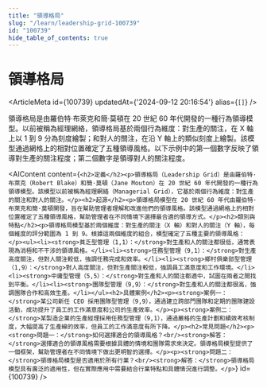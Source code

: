 ```yaml
---
title: "領導格局"
slug: "/learn/leadership-grid-100739"
id: "100739"
hide_table_of_contents: true
---
```



# 領導格局

<ArticleMeta id={100739} updatedAt={'2024-09-12 20:16:54'} alias={`[]`} />
<div className='border-solid border-b border-t-0 my-4 border-[var(--ifm-color-gray-300)]' />

領導格局是由羅伯特·布萊克和簡·莫頓在 20 世紀 60 年代開發的一種行為領導模型。以前被稱為經理網絡，領導格局基於兩個行為維度：對生產的關注，在 X 軸上以 1 到 9 分為刻度繪製；和對人的關注，在沿 Y 軸上的類似刻度上繪製。該模型通過網格上的相對位置確定了五種領導風格。以下示例中的第一個數字反映了領導對生產的關注程度；第二個數字是領導對人的關注程度。

<AIContent content={`<h2>定義</h2><p>領導格局（Leadership Grid）是由羅伯特·布萊克（Robert Blake）和簡·莫頓（Jane Mouton）在 20 世紀 60 年代開發的一種行為領導模型。該模型以前被稱為經理網絡（Managerial Grid），它基於兩個行為維度：對生產的關注和對人的關注。</p><h2>起源</h2><p>領導格局模型在 20 世紀 60 年代由羅伯特·布萊克和簡·莫頓開發，旨在幫助管理者理解和改進他們的領導風格。該模型通過網格上的相對位置確定了五種領導風格，幫助管理者在不同情境下選擇最合適的領導方式。</p><h2>類別與特點</h2><p>領導格局模型基於兩個維度：對生產的關注（X 軸）和對人的關注（Y 軸），每個維度的評分範圍為 1 到 9。根據這兩個維度的組合，模型確定了五種主要的領導風格：</p><ul><li><strong>貧乏型管理（1,1）：</strong>對生產和人的關注都很低，通常表現為消極和不干涉的領導風格。</li><li><strong>任務型管理（9,1）：</strong>對生產高度關注，但對人關注較低，強調任務完成和效率。</li><li><strong>鄉村俱樂部型管理（1,9）：</strong>對人高度關注，但對生產關注較低，強調員工滿意度和工作環境。</li><li><strong>中庸型管理（5,5）：</strong>對生產和人的關注都適中，試圖在兩者之間找到平衡。</li><li><strong>團隊型管理（9,9）：</strong>對生產和人的關注都很高，強調團隊合作和高效生產。</li></ul><h2>具體案例</h2><p><strong>案例一：</strong>某公司新任 CEO 採用團隊型管理（9,9），通過建立跨部門團隊和定期的團隊建設活動，成功提升了員工的工作滿意度和公司的生產效率。</p><p><strong>案例二：</strong>某製造企業的生產經理採用任務型管理（9,1），通過嚴格的生產計劃和績效考核制度，大幅提高了生產線的效率，但員工的工作滿意度有所下降。</p><h2>常見問題</h2><p><strong>問題一：</strong>如何選擇適合的領導風格？<br/><strong>解答：</strong>選擇適合的領導風格需要根據具體的情境和團隊需求來決定。領導格局模型提供了一個框架，幫助管理者在不同情境下做出更明智的選擇。</p><p><strong>問題二：</strong>領導格局模型是否適用於所有行業？<br/><strong>解答：</strong>領導格局模型具有廣泛的適用性，但在實際應用中需要結合行業特點和具體情況進行調整。</p>`} id={100739} />
